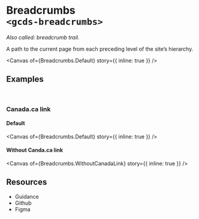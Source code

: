 
<Meta of={Breadcrumbs} name="Overview" />

# Breadcrumbs<br/>`<gcds-breadcrumbs>`

_Also called: breadcrumb trail._

A path to the current page from each preceding level of the site’s hierarchy.

<Canvas
  of={Breadcrumbs.Default}
  story={{ inline: true }}
/>

## Examples
<br/>

### Canada.ca link

#### Default

<Canvas
  of={Breadcrumbs.Default}
  story={{ inline: true }}
/>

#### Without Canda.ca link

<Canvas
  of={Breadcrumbs.WithoutCanadaLink}
  story={{ inline: true }}
/>

## Resources

<ul>
  <li>
    <gcds-button type="link" button-style="text-only" href="https://design-system.alpha.canada.ca/en/components/breadcrumbs/" target="_blank">Guidance</gcds-button>
  </li>
  <li>
    <gcds-button type="link" button-style="text-only" href="https://github.com/cds-snc/gcds-components/tree/main/packages/web/src/components/gcds-breadcrumbs" target="_blank">Github</gcds-button>
  </li>
  <li>
    <gcds-button type="link" button-style="text-only" href="https://www.figma.com/file/mh2maMG2NBtk41k1O1UGHV/Canadian-Digital-Service%E2%80%A8---GC-Design-System?type=design&node-id=2353-7848&mode=design&t=T8d1v7eOtr5Bf32O-0" target="_blank">Figma</gcds-button>
  </li>
</ul>
